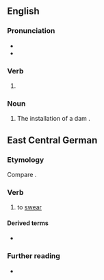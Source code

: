 ==English==

===Pronunciation===
* {{IPA|en|/ˈdæmɪŋ/}}
* {{homophones|en|damning}}

===Verb===
{{head|en|verb form}}

# {{present participle of|en|dam|nocat=1}}

===Noun===
{{en-noun}}

# The installation of a dam {{gloss|structure to block flow}}.

==East Central German==

===Etymology===
Compare {{cog|de|verdammen}}.

===Verb===
{{head|gmw-ecg|verb}}

# {{lb|gmw-ecg|Erzgebirgisch}} to [[swear]]

====Derived terms====
* {{l|gmw-ecg|dammich}}

===Further reading===
* {{R:gmw-ecg:Heidler|30}}